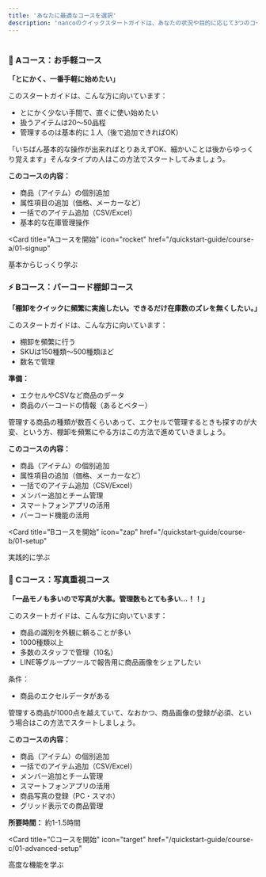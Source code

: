 ```yaml
---
title: 'あなたに最適なコースを選択'
description: 'nancoのクイックスタートガイドは、あなたの状況や目的に応じて3つのコースから選択できます。'
---
```


# 





### 🚀 Aコース：お手軽コース
**「とにかく、一番手軽に始めたい」**

このスタートガイドは、こんな方に向いています：
- とにかく少ない手間で、直ぐに使い始めたい
- 扱うアイテムは20～50品程
- 管理するのは基本的に１人（後で追加できればOK）

「いちばん基本的な操作が出来ればとりあえずOK、細かいことは後からゆっくり覚えます」そんなタイプの人はこの方法でスタートしてみましょう。


**このコースの内容：**
- 商品（アイテム）の個別追加
- 属性項目の追加（価格、メーカーなど）
- 一括でのアイテム追加（CSV/Excel）
- 基本的な在庫管理操作


<Card
  title="Aコースを開始"
  icon="rocket"
  href="/quickstart-guide/course-a/01-signup"
>
  基本からじっくり学ぶ
</Card>

### ⚡ Bコース：バーコード棚卸コース
**「棚卸をクイックに頻繁に実施したい。できるだけ在庫数のズレを無くしたい。」**

このスタートガイドは、こんな方に向いています：
- 棚卸を頻繁に行う
- SKUは150種類～500種類ほど
- 数名で管理

**準備：**
- エクセルやCSVなど商品のデータ
- 商品のバーコードの情報（あるとベター）

管理する商品の種類が数百くらいあって、エクセルで管理するときも探すのが大変、という方、棚卸を頻繁にやる方はこの方法で進めていきましょう。

**このコースの内容：**
- 商品（アイテム）の個別追加
- 属性項目の追加（価格、メーカーなど）
- 一括でのアイテム追加（CSV/Excel）
- メンバー追加とチーム管理
- スマートフォンアプリの活用
- バーコード機能の活用


<Card
  title="Bコースを開始"
  icon="zap"
  href="/quickstart-guide/course-b/01-setup"
>
  実践的に学ぶ
</Card>

### 🎯 Cコース：写真重視コース
**「一品モノも多いので写真が大事。管理数もとても多い…！！」**

このスタートガイドは、こんな方に向いています：
- 商品の識別を外観に頼ることが多い
- 1000種類以上
- 多数のスタッフで管理（10名）
- LINE等グループツールで報告用に商品画像をシェアしたい

条件：
- 商品のエクセルデータがある

管理する商品が1000点を越えていて、なおかつ、商品画像の登録が必須、という場合はこの方法でスタートしましょう。

**このコースの内容：**
- 商品（アイテム）の個別追加
- 一括でのアイテム追加（CSV/Excel）
- メンバー追加とチーム管理
- スマートフォンアプリの活用
- 商品写真の登録（PC・スマホ）
- グリッド表示での商品管理

**所要時間：** 約1-1.5時間

<Card
  title="Cコースを開始"
  icon="target"
  href="/quickstart-guide/course-c/01-advanced-setup"
>
  高度な機能を学ぶ
</Card>
